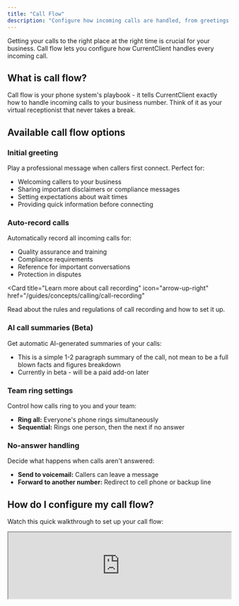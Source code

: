 ```yaml
---
title: "Call Flow"
description: "Configure how incoming calls are handled, from greetings to routing and voicemail"
---
```


Getting your calls to the right place at the right time is crucial for your business. Call flow lets you configure how CurrentClient handles every incoming call.

## What is call flow?

Call flow is your phone system's playbook - it tells CurrentClient exactly how to handle incoming calls to your business number. Think of it as your virtual receptionist that never takes a break.

## Available call flow options

### Initial greeting

Play a professional message when callers first connect. Perfect for:

- Welcoming callers to your business
- Sharing important disclaimers or compliance messages
- Setting expectations about wait times
- Providing quick information before connecting

### Auto-record calls

Automatically record all incoming calls for:

- Quality assurance and training
- Compliance requirements
- Reference for important conversations
- Protection in disputes

<Card
  title="Learn more about call recording"
  icon="arrow-up-right"
  href="/guides/concepts/calling/call-recording"
>
  Read about the rules and regulations of call recording and how to set it up.
</Card>

### AI call summaries (Beta)

Get automatic AI-generated summaries of your calls:

- This is a simple 1-2 paragraph summary of the call, not mean to be a full blown facts and figures breakdown
- Currently in beta - will be a paid add-on later

### Team ring settings

Control how calls ring to you and your team:

- **Ring all:** Everyone's phone rings simultaneously
- **Sequential:** Rings one person, then the next if no answer

### No-answer handling

Decide what happens when calls aren't answered:

- **Send to voicemail:** Callers can leave a message
- **Forward to another number:** Redirect to cell phone or backup line

## How do I configure my call flow?

Watch this quick walkthrough to set up your call flow:

<Frame>
  <iframe
    src="https://www.loom.com/embed/786f061bbef1440599a3675f7db80729?hideEmbedTopBar=true"
    width="100%"
    height={400}
  />
</Frame>

<Steps>
  <Step title="Go to settings">
    Navigate to your [dial plan
    settings](https://app.currentclient.com/app/settings/call-flow)
  </Step>

<Step title="Choose your greeting">
  Upload a greeting file or record one directly in the app
</Step>

<Step title="Set recording preferences">
  Toggle auto-record on if you want all calls recorded
</Step>

<Step title="Configure ring settings">
  Choose how calls should ring to your team
</Step>

<Step title="Set up no-answer action">
  Decide between voicemail or call forwarding for unanswered calls
</Step>

  <Step title="Save your configuration">
    Click save to activate your new call flow
  </Step>
</Steps>

## Best practices

- **Test your setup:** Make a test call after configuring to ensure everything works as expected
- **Keep greetings brief:** Aim for 10-15 seconds max for initial greetings
- **Train your team:** Make sure everyone knows how the call flow works

## Frequently asked questions

<AccordionGroup>
  <Accordion title="My app is not ringing when calls come in">
    Check that your call flow settings have ringing enabled for your user. Also
    verify: - Your status is set to "Online" - Notifications are enabled on your
    device - You're logged into the app For more troubleshooting, check our [FAQ
    page](/guides/faq/my-app-is-not-ringing).
  </Accordion>

<Accordion title="My voicemail recording doesn't sound great">
  For better audio quality, we recommend: 1. Record your greeting outside the
  browser using a good microphone 2. Save it as an MP3 or WAV file 3. Upload the
  file to CurrentClient This typically provides much clearer audio than
  recording directly in the browser.
</Accordion>

<Accordion title="Can I have different call flows for different times?">
  Currently, you have one call flow configuration. For after-hours handling,
  team members can set their status to "Away" to send calls to voicemail.
  Time-based routing is on our roadmap!
</Accordion>

<Accordion title="How long can my greeting be?">
  Greetings can be up to 60 seconds, but we recommend keeping them under 15
  seconds. Callers appreciate getting to their destination quickly.
</Accordion>

  <Accordion title="Can I skip the greeting for certain callers?">
    Not currently, but VIP caller handling is a feature we're considering. The
    greeting plays for all incoming calls if enabled.
  </Accordion>
</AccordionGroup>
